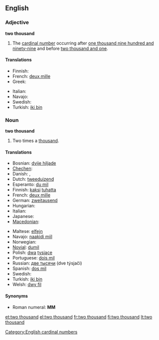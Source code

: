 ==English==

===Adjective===
'''two thousand'''

# The [[cardinal number]] occurring after [[one thousand nine hundred and ninety-nine]] and before [[two thousand and one]].

====Translations====
{{trans-top|cardinal number}}
* Finnish: {{t+|fi|kaksituhatta}}
* French: [[deux mille]]
* Greek: {{t|el|δύο χιλιάδες}}
{{trans-mid}}
* Italian: {{t+|it|duemila}}
* Navajo: {{tø|nv|naakidi mííl}}
* Swedish: {{t|sv|två tusen}}
* Turkish: [[iki bin]]
{{trans-bottom}}

===Noun===
'''two thousand'''

# Two times a [[thousand]].

====Translations====
{{trans-top|two times a thousand}}
* Bosnian: [[dvije hiljade]] {{f}}
* [[Chechen]]: {{tø|ce|ши эзар|tr=ši ezar}}
* Danish: {{t|da|to tusind|n}},  {{t|da|to tusinde|n}}
* Dutch: [[tweeduizend]] {{f}}
* Esperanto: [[du mil]]
* Finnish: [[kaksi]] [[tuhat|tuhatta]]
* French: [[deux mille]]
* German: [[zweitausend]] {{f}}
* Hungarian: {{t+|hu|kétezer}}
* Italian: {{t+|it|duemila|m}}
* Japanese: {{t|ja|二千|tr=nisen}}
* [[Macedonian]]: {{t|mk|две илјади|tr=dve íljadi}}
{{trans-mid}}
* Maltese: [[elfejn]]
* Navajo: [[naakidi mííl]]
* Norwegian: {{t|no|to tusen}}
* [[Novial]]: [[dumil]]
* Polish: [[dwa]] [[tysiące]]
* Portuguese: [[dois mil]] {{m}}
* Russian: [[две тысячи]] (dve týsjači) {{f}}
* Spanish: [[dos mil]] {{m}}
* Swedish: {{t|sv|två tusen}}
* Turkish: [[iki bin]]
* Welsh: [[dwy fil]]
{{trans-bottom}}

====Synonyms====
* Roman numeral: '''MM'''

[[Category:English cardinal numbers]]

[[et:two thousand]]
[[el:two thousand]]
[[fr:two thousand]]
[[fi:two thousand]]
[[lt:two thousand]]
